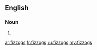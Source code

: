 ==English==

===Noun===
{{head|en}}

# {{plural of|fizzog}}

[[ar:fizzogs]]
[[fr:fizzogs]]
[[ku:fizzogs]]
[[my:fizzogs]]